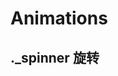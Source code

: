 
<Meta title="STYLES/Animations" />

# Animations

## .\_spinner 旋转

<Canvas
  of={IconSyncStories.Loading}
  sourceState="shown"
  withToolbar="true"
/>

<Source
  type="code"
  language="css"
  code={AnimationsCss}
/>
